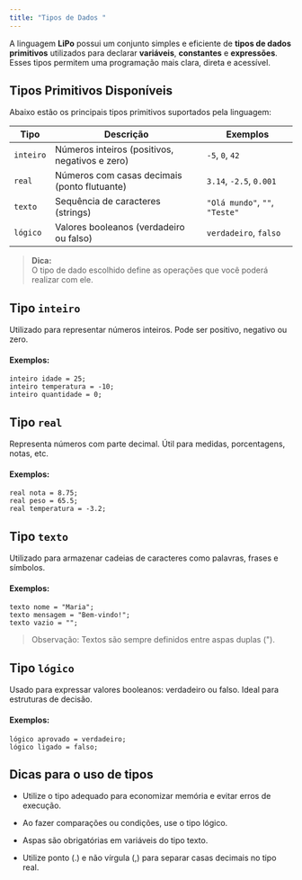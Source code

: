 ```yaml
---
title: "Tipos de Dados "
---
```



A linguagem **LiPo** possui um conjunto simples e eficiente de **tipos de dados primitivos** utilizados para declarar **variáveis**, **constantes** e **expressões**.  
Esses tipos permitem uma programação mais clara, direta e acessível.


##  Tipos Primitivos Disponíveis

Abaixo estão os principais tipos primitivos suportados pela linguagem:

| Tipo     | Descrição                                              | Exemplos                        |
|----------|--------------------------------------------------------|---------------------------------|
| `inteiro`| Números inteiros (positivos, negativos e zero)         | `-5`, `0`, `42`                 |
| `real`   | Números com casas decimais (ponto flutuante)           | `3.14`, `-2.5`, `0.001`         |
| `texto`  | Sequência de caracteres (strings)                      | `"Olá mundo"`, `""`, `"Teste"` |
| `lógico` | Valores booleanos (verdadeiro ou falso)                | `verdadeiro`, `falso`          |

> **Dica:**  
> O tipo de dado escolhido define as 
> operações que você poderá realizar com ele.



##  Tipo `inteiro`

Utilizado para representar números inteiros. Pode ser positivo, negativo ou zero.

#### Exemplos:

```lipo
inteiro idade = 25;
inteiro temperatura = -10;
inteiro quantidade = 0;
```


## Tipo `real` 

Representa números com parte decimal. Útil para medidas, porcentagens, notas, etc.

#### Exemplos:

```lipo
real nota = 8.75;
real peso = 65.5;
real temperatura = -3.2;
```


## Tipo `texto`

Utilizado para armazenar cadeias de caracteres como palavras, frases e símbolos.

#### Exemplos:

```lipo
texto nome = "Maria";
texto mensagem = "Bem-vindo!";
texto vazio = "";
```

> Observação:
Textos são sempre definidos entre aspas duplas (").


## Tipo `lógico`

Usado para expressar valores booleanos: verdadeiro ou falso. Ideal para estruturas de decisão.

#### Exemplos:

```lipo
lógico aprovado = verdadeiro;
lógico ligado = falso;
```


## Dicas para o uso de tipos


* Utilize o tipo adequado para economizar memória e evitar erros de execução.

* Ao fazer comparações ou condições, use o tipo lógico.

* Aspas são obrigatórias em variáveis do tipo texto.

* Utilize ponto (.) e não vírgula (,) para separar casas decimais no tipo real.

 





